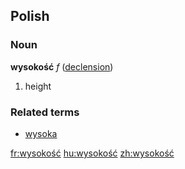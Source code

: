 ==Polish==
===Noun===
'''wysokość''' ''f'' ([[Wiktionary Appendix:Polish feminine ść noun declension|declension]])
# height

===Related terms===
* [[wysoka]]

[[fr:wysokość]]
[[hu:wysokość]]
[[zh:wysokość]]